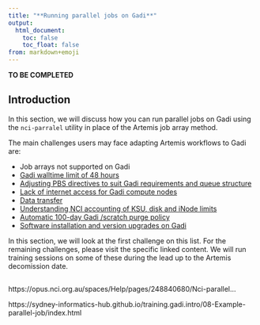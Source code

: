 ```yaml
---
title: "**Running parallel jobs on Gadi**"
output:
  html_document:
    toc: false
    toc_float: false
from: markdown+emoji
---
```


**TO BE COMPLETED** 


## Introduction

In this section, we will discuss how you can run parallel jobs on Gadi using the `nci-parralel` utility in place of the Artemis job array method. 

The main challenges users may face adapting Artemis workflows to Gadi are:

- Job arrays not supported on Gadi
- [Gadi walltime limit of 48 hours](./12_walltime.qmd)
- [Adjusting PBS directives to suit Gadi requirements and queue structure](./08_job_script.qmd)
- [Lack of internet access for Gadi compute nodes](./08_job_script.qmd#lack-of-internet-access-on-compute-nodes)
- [Data transfer](./05_data_transfer.qmd)
- [Understanding NCI accounting of KSU, disk and iNode limits](./06_accounting.qmd)
- [Automatic 100-day Gadi /scratch purge policy](https://opus.nci.org.au/spaces/Help/pages/241926268/Recover+Files...#RecoverFiles...-RecoverQuarantinedFilesonscratch)
- [Software installation and version upgrades on Gadi](./11_software.qmd) 


In this section, we will look at the first challenge on this list. For the remaining challenges, please visit the specific linked content. We will run training sessions on some of these during the lead up to the Artemis decomission date.

## 

https://opus.nci.org.au/spaces/Help/pages/248840680/Nci-parallel...

https://sydney-informatics-hub.github.io/training.gadi.intro/08-Example-parallel-job/index.html 